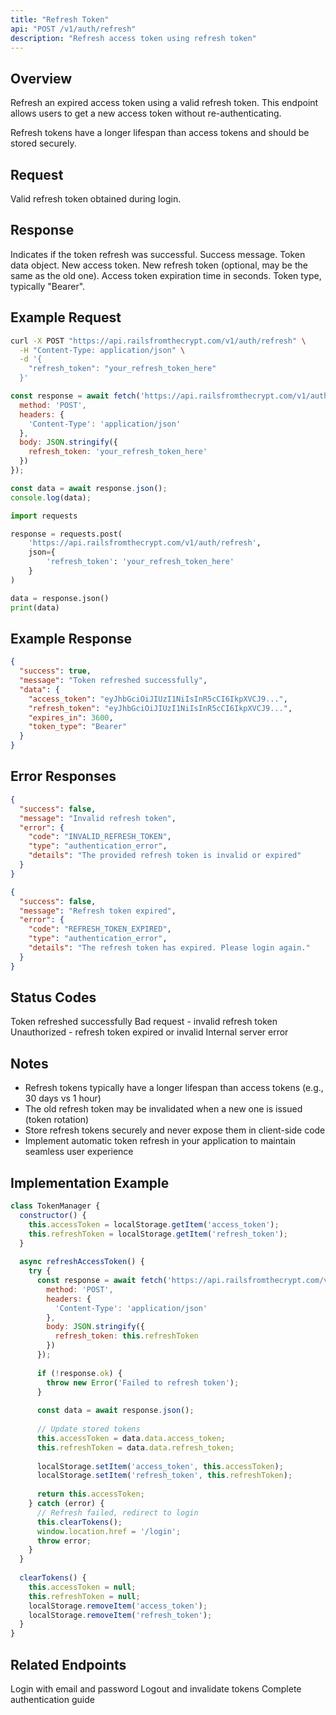 ```yaml
---
title: "Refresh Token"
api: "POST /v1/auth/refresh"
description: "Refresh access token using refresh token"
---
```


## Overview

Refresh an expired access token using a valid refresh token. This endpoint allows users to get a new access token without re-authenticating.

<Note>
  Refresh tokens have a longer lifespan than access tokens and should be stored securely.
</Note>

## Request

<ParamField body="refresh_token" type="string" required>
  Valid refresh token obtained during login.
</ParamField>

## Response

<ResponseField name="success" type="boolean">
  Indicates if the token refresh was successful.
</ResponseField>

<ResponseField name="message" type="string">
  Success message.
</ResponseField>

<ResponseField name="data" type="object">
  Token data object.
</ResponseField>

<ResponseField name="data.access_token" type="string">
  New access token.
</ResponseField>

<ResponseField name="data.refresh_token" type="string">
  New refresh token (optional, may be the same as the old one).
</ResponseField>

<ResponseField name="data.expires_in" type="number">
  Access token expiration time in seconds.
</ResponseField>

<ResponseField name="data.token_type" type="string">
  Token type, typically "Bearer".
</ResponseField>

## Example Request

<CodeGroup>

```bash cURL
curl -X POST "https://api.railsfromthecrypt.com/v1/auth/refresh" \
  -H "Content-Type: application/json" \
  -d '{
    "refresh_token": "your_refresh_token_here"
  }'
```

```javascript JavaScript
const response = await fetch('https://api.railsfromthecrypt.com/v1/auth/refresh', {
  method: 'POST',
  headers: {
    'Content-Type': 'application/json'
  },
  body: JSON.stringify({
    refresh_token: 'your_refresh_token_here'
  })
});

const data = await response.json();
console.log(data);
```

```python Python
import requests

response = requests.post(
    'https://api.railsfromthecrypt.com/v1/auth/refresh',
    json={
        'refresh_token': 'your_refresh_token_here'
    }
)

data = response.json()
print(data)
```

</CodeGroup>

## Example Response

<ResponseExample>

```json Success Response
{
  "success": true,
  "message": "Token refreshed successfully",
  "data": {
    "access_token": "eyJhbGciOiJIUzI1NiIsInR5cCI6IkpXVCJ9...",
    "refresh_token": "eyJhbGciOiJIUzI1NiIsInR5cCI6IkpXVCJ9...",
    "expires_in": 3600,
    "token_type": "Bearer"
  }
}
```

</ResponseExample>

## Error Responses

<ResponseExample>

```json Invalid Refresh Token
{
  "success": false,
  "message": "Invalid refresh token",
  "error": {
    "code": "INVALID_REFRESH_TOKEN",
    "type": "authentication_error",
    "details": "The provided refresh token is invalid or expired"
  }
}
```

```json Expired Refresh Token
{
  "success": false,
  "message": "Refresh token expired",
  "error": {
    "code": "REFRESH_TOKEN_EXPIRED",
    "type": "authentication_error",
    "details": "The refresh token has expired. Please login again."
  }
}
```

</ResponseExample>

## Status Codes

<ResponseField name="200" type="number">
  Token refreshed successfully
</ResponseField>

<ResponseField name="400" type="number">
  Bad request - invalid refresh token
</ResponseField>

<ResponseField name="401" type="number">
  Unauthorized - refresh token expired or invalid
</ResponseField>

<ResponseField name="500" type="number">
  Internal server error
</ResponseField>

## Notes

- Refresh tokens typically have a longer lifespan than access tokens (e.g., 30 days vs 1 hour)
- The old refresh token may be invalidated when a new one is issued (token rotation)
- Store refresh tokens securely and never expose them in client-side code
- Implement automatic token refresh in your application to maintain seamless user experience

## Implementation Example

<CodeGroup>

```javascript JavaScript
class TokenManager {
  constructor() {
    this.accessToken = localStorage.getItem('access_token');
    this.refreshToken = localStorage.getItem('refresh_token');
  }
  
  async refreshAccessToken() {
    try {
      const response = await fetch('https://api.railsfromthecrypt.com/v1/auth/refresh', {
        method: 'POST',
        headers: {
          'Content-Type': 'application/json'
        },
        body: JSON.stringify({
          refresh_token: this.refreshToken
        })
      });
      
      if (!response.ok) {
        throw new Error('Failed to refresh token');
      }
      
      const data = await response.json();
      
      // Update stored tokens
      this.accessToken = data.data.access_token;
      this.refreshToken = data.data.refresh_token;
      
      localStorage.setItem('access_token', this.accessToken);
      localStorage.setItem('refresh_token', this.refreshToken);
      
      return this.accessToken;
    } catch (error) {
      // Refresh failed, redirect to login
      this.clearTokens();
      window.location.href = '/login';
      throw error;
    }
  }
  
  clearTokens() {
    this.accessToken = null;
    this.refreshToken = null;
    localStorage.removeItem('access_token');
    localStorage.removeItem('refresh_token');
  }
}
```

</CodeGroup>

## Related Endpoints

<CardGroup cols={2}>
  <Card
    title="Login"
    icon="sign-in-alt"
    href="/api/auth/login"
  >
    Login with email and password
  </Card>
  <Card
    title="Logout"
    icon="sign-out-alt"
    href="/api/auth/logout"
  >
    Logout and invalidate tokens
  </Card>
  <Card
    title="Authentication Guide"
    icon="book"
    href="/authentication"
  >
    Complete authentication guide
  </Card>
</CardGroup>
